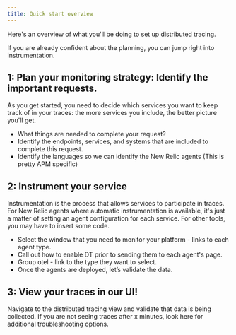 ```yaml
---
title: Quick start overview
---
```



Here's an overview of what you'll be doing to set up distributed tracing. 

<Callout variant="tip">
If you are already confident about the planning, you can jump right into instrumentation.
</Callout>

## 1: Plan your monitoring strategy: Identify the important requests.

As you get started, you need to decide which services you want to keep track of in your traces: the more services you include, the better picture you'll get. 

* What things are needed to complete your request?
* Identify the endpoints, services, and systems that are included to complete this request.
* Identify the languages so we can identify the New Relic agents (This is pretty APM specific)

## 2: Instrument your service

Instrumentation is the process that allows services to participate in traces. For New Relic agents where automatic instrumentation is available, it's just a matter of setting an agent configuration for each service. For other tools, you may have to insert some code.

* Select the window that you need to monitor your platform - links to each agent type.
* Call out how to enable DT prior to sending them to each agent's page.
* Group otel - link to the type they want to select.
* Once the agents are deployed, let’s validate the data.

## 3: View your traces in our UI!

Navigate to the distributed tracing view and validate that data is being collected.
If you are not seeing traces after x minutes, look here for additional troubleshooting options.

